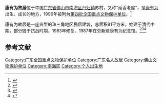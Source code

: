 {{otheruses|青岛康有为故居|other=康有为在青岛的住所}}
{{coord|23|01|24|N|112|54|00|E|display=title|scale:10000}}
{{文物保护单位
| 级别 = 全国
| 名称 = 康有为故居
| 图片 = 
| 所在 =  {{CHN}}[[广东省|广东省]][[佛山市|佛山市]][[南海区|南海区]][[丹灶镇|丹灶镇]]苏村
| 分类 = 近现代重要史迹及代表性建筑
| 时代 = [[清朝|清]]
| 编号 = [[第四批全国重点文物保护单位|第四批]]第210项
| 登录 = 1996年11月20日
}}

'''康有为故居'''位于中国[[广东省|广东省]][[佛山市|佛山市]][[南海区|南海区]][[丹灶镇|丹灶镇]]苏村，又称“延香老屋”，是[[康有为|康有为]]出生、成长的地方，1996年被列为[[第四批全国重点文物保护单位|第四批全国重点文物保护单位]]。<ref>{{cite news |title=【岭南文史】风云漫卷全中国 万木萧森一草堂 |url=https://ycpai.ycwb.com/ycppad/content/2019-04/12/content_373221.html |accessdate=2021-11-02 |work=ycpai.ycwb.com |language=en |archive-date=2021-11-02 |archive-url=https://web.archive.org/web/20211102011437/https://ycpai.ycwb.com/ycppad/content/2019-04/12/content_373221.html |dead-url=no }}</ref>

康有为故居是一座典型的珠三角地区民居建筑，总面积81平方米，始建于清代中期，部分毁于抗战时期，1983年修复。1987年在旁新建康有为纪念馆。<ref>{{Cite book |title=全国重点文物保护单位·第一至第五批·第Ⅱ卷 |publisher=文物出版社 |year=2004 |isbn=7-5010-1525-2 |pages=671 }}</ref><ref>{{cite news |title=高空下的有为故乡有颜值有内涵-猜你想看-佛山新闻网 |url=https://feihong.foshannews.net/h/189/20210218/247917.html |accessdate=2021-11-02 |work=佛山新闻网 |archive-date=2021-11-02 |archive-url=https://web.archive.org/web/20211102005935/https://feihong.foshannews.net/h/189/20210218/247917.html |dead-url=no }}</ref><ref>{{cite news |title=佛山南海打造岭南文旅产业发展新高地 |url=https://economy.southcn.com/node_b3579f07b0/8fd4d2c8a9.shtml |accessdate=2021-11-02 |work=南方网 |archive-date=2021-11-04 |archive-url=https://web.archive.org/web/20211104230018/https://economy.southcn.com/node_b3579f07b0/8fd4d2c8a9.shtml |dead-url=no }}</ref>

==参考文献==
{{reflist}}

{{广东全国重点文物保护单位}}

{{DEFAULTSORT:Kang}}
[[Category:广东全国重点文物保护单位|Category:广东全国重点文物保护单位]]
[[Category:广东名人故居|Category:广东名人故居]]
[[Category:佛山文物保护单位|Category:佛山文物保护单位]]
[[Category:南海区|Category:南海区]]
[[Category:个人出生地|Category:个人出生地]]